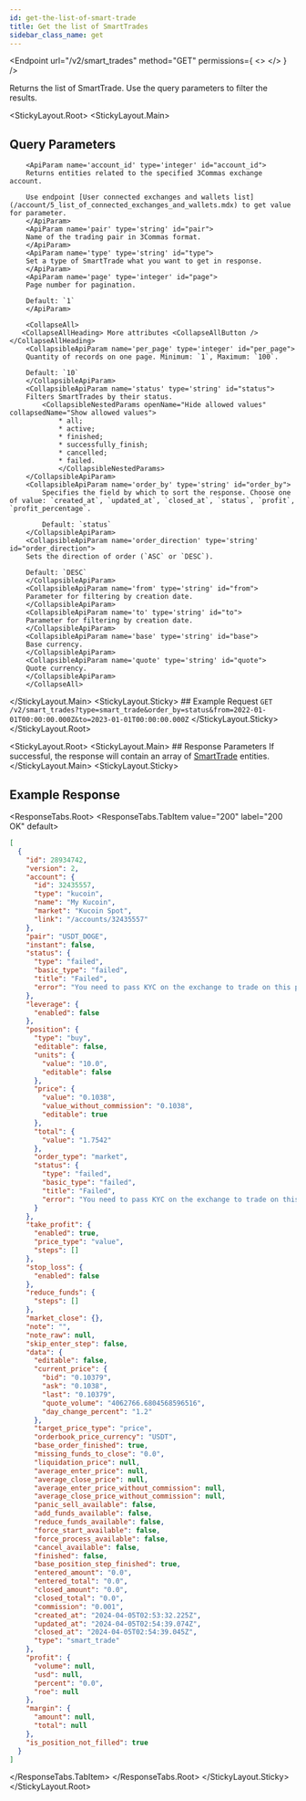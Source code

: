 ```yaml
---
id: get-the-list-of-smart-trade
title: Get the list of SmartTrades
sidebar_class_name: get
---
```



<Endpoint
  url="/v2/smart_trades"
  method="GET"
  permissions={
    <>
      <Permission title="Permission" description="SMART_TRADES_READ" />
      <Permission title="Security" description="SIGNED" />
    </>
  }
/>

Returns the list of SmartTrade. Use the query parameters to filter the results.

<StickyLayout.Root>
   <StickyLayout.Main>
   ## Query Parameters
        <ApiParam name='account_id' type='integer' id="account_id">
        Returns entities related to the specified 3Commas exchange account.

        Use endpoint [User connected exchanges and wallets list](/account/5_list_of_connected_exchanges_and_wallets.mdx) to get value for parameter.
        </ApiParam>
        <ApiParam name='pair' type='string' id="pair">
        Name of the trading pair in 3Commas format.
        </ApiParam>
        <ApiParam name='type' type='string' id="type">
        Set a type of SmartTrade what you want to get in response.
        </ApiParam>
        <ApiParam name='page' type='integer' id="page">
        Page number for pagination.

        Default: `1`
        </ApiParam>

        <CollapseAll>
       <CollapseAllHeading> More attributes <CollapseAllButton /> </CollapseAllHeading>
        <CollapsibleApiParam name='per_page' type='integer' id="per_page">
        Quantity of records on one page. Minimum: `1`, Maximum: `100`.

        Default: `10`
        </CollapsibleApiParam>
        <CollapsibleApiParam name='status' type='string' id="status">
        Filters SmartTrades by their status.
            <CollapsibleNestedParams openName="Hide allowed values" collapsedName="Show allowed values">
                * all;
                * active;
                * finished;
                * successfully_finish;
                * cancelled;
                * failed.
                </CollapsibleNestedParams>
        </CollapsibleApiParam>
        <CollapsibleApiParam name='order_by' type='string' id="order_by">
            Specifies the field by which to sort the response. Choose one of value: `created_at`, `updated_at`, `closed_at`, `status`, `profit`, `profit_percentage`. 

            Default: `status`
        </CollapsibleApiParam>
        <CollapsibleApiParam name='order_direction' type='string' id="order_direction">
        Sets the direction of order (`ASC` or `DESC`).

        Default: `DESC`
        </CollapsibleApiParam>
        <CollapsibleApiParam name='from' type='string' id="from">
        Parameter for filtering by creation date.
        </CollapsibleApiParam>
        <CollapsibleApiParam name='to' type='string' id="to">
        Parameter for filtering by creation date.
        </CollapsibleApiParam>
        <CollapsibleApiParam name='base' type='string' id="base">
        Base currency.
        </CollapsibleApiParam>
        <CollapsibleApiParam name='quote' type='string' id="quote">
        Quote currency.
        </CollapsibleApiParam>
        </CollapseAll>
</StickyLayout.Main>
<StickyLayout.Sticky>
    ## Example Request
    ```
    GET /v2/smart_trades?type=smart_trade&order_by=status&from=2022-01-01T00:00:00.000Z&to=2023-01-01T00:00:00.000Z
    ```
</StickyLayout.Sticky>
</StickyLayout.Root>


<StickyLayout.Root>
    <StickyLayout.Main>
        ## Response Parameters 
        If successful, the response will contain an array of [SmartTrade](/smart-trade/0_smart_trade_entity.mdx) entities.
    </StickyLayout.Main>
    <StickyLayout.Sticky>
## Example Response
<ResponseTabs.Root>
<ResponseTabs.TabItem value="200" label="200 OK" default>
```json
[
  {
    "id": 28934742,
    "version": 2,
    "account": {
      "id": 32435557,
      "type": "kucoin",
      "name": "My Kucoin",
      "market": "Kucoin Spot",
      "link": "/accounts/32435557"
    },
    "pair": "USDT_DOGE",
    "instant": false,
    "status": {
      "type": "failed",
      "basic_type": "failed",
      "title": "Failed",
      "error": "You need to pass KYC on the exchange to trade on this pair"
    },
    "leverage": {
      "enabled": false
    },
    "position": {
      "type": "buy",
      "editable": false,
      "units": {
        "value": "10.0",
        "editable": false
      },
      "price": {
        "value": "0.1038",
        "value_without_commission": "0.1038",
        "editable": true
      },
      "total": {
        "value": "1.7542"
      },
      "order_type": "market",
      "status": {
        "type": "failed",
        "basic_type": "failed",
        "title": "Failed",
        "error": "You need to pass KYC on the exchange to trade on this pair"
      }
    },
    "take_profit": {
      "enabled": true,
      "price_type": "value",
      "steps": []
    },
    "stop_loss": {
      "enabled": false
    },
    "reduce_funds": {
      "steps": []
    },
    "market_close": {},
    "note": "",
    "note_raw": null,
    "skip_enter_step": false,
    "data": {
      "editable": false,
      "current_price": {
        "bid": "0.10379",
        "ask": "0.1038",
        "last": "0.10379",
        "quote_volume": "4062766.6804568596516",
        "day_change_percent": "1.2"
      },
      "target_price_type": "price",
      "orderbook_price_currency": "USDT",
      "base_order_finished": true,
      "missing_funds_to_close": "0.0",
      "liquidation_price": null,
      "average_enter_price": null,
      "average_close_price": null,
      "average_enter_price_without_commission": null,
      "average_close_price_without_commission": null,
      "panic_sell_available": false,
      "add_funds_available": false,
      "reduce_funds_available": false,
      "force_start_available": false,
      "force_process_available": false,
      "cancel_available": false,
      "finished": false,
      "base_position_step_finished": true,
      "entered_amount": "0.0",
      "entered_total": "0.0",
      "closed_amount": "0.0",
      "closed_total": "0.0",
      "commission": "0.001",
      "created_at": "2024-04-05T02:53:32.225Z",
      "updated_at": "2024-04-05T02:54:39.074Z",
      "closed_at": "2024-04-05T02:54:39.045Z",
      "type": "smart_trade"
    },
    "profit": {
      "volume": null,
      "usd": null,
      "percent": "0.0",
      "roe": null
    },
    "margin": {
      "amount": null,
      "total": null
    },
    "is_position_not_filled": true
  }
]
```
</ResponseTabs.TabItem>
</ResponseTabs.Root>
</StickyLayout.Sticky>
</StickyLayout.Root>
